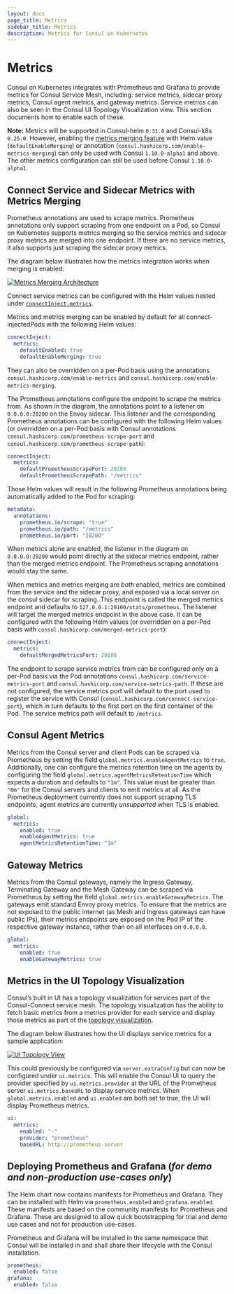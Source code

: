 ```yaml
---
layout: docs
page_title: Metrics
sidebar_title: Metrics
description: Metrics for Consul on Kubernetes
---
```


# Metrics

Consul on Kubernetes integrates with Prometheus and Grafana to provide metrics for Consul Service Mesh, including: service metrics, sidecar proxy metrics, Consul agent metrics, and gateway metrics. Service metrics can also be seen in the Consul UI Topology Visualization view. This section documents how to enable each of these.

**Note:** Metrics will be supported in Consul-helm `0.31.0` and Consul-k8s `0.25.0`. However, enabling the [metrics merging feature](#connect-service-and-sidecar-metrics-with-metrics-merging) with Helm value (`defaultEnableMerging`) or annotation (`consul.hashicorp.com/enable-metrics-merging`) can only be used with Consul `1.10.0-alpha1` and above. The other metrics configuration can still be used before Consul `1.10.0-alpha1`.

## Connect Service and Sidecar Metrics with Metrics Merging

Prometheus annotations are used to scrape metrics. Prometheus annotations only support scraping from one endpoint on a Pod, so Consul on Kubernetes supports metrics merging so the service metrics and sidecar proxy metrics are merged into one endpoint. If there are no service metrics, it also supports just scraping the sidecar proxy metrics.

The diagram below illustrates how the metrics integration works when merging is enabled:

[![Metrics Merging Architecture](/img/metrics-arch.png)](/img/metrics-arch.png)

Connect service metrics can be configured with the Helm values nested under [`connectInject.metrics`](/docs/k8s/helm#v-connectinject).

Metrics and metrics merging can be enabled by default for all connect-injectedPods with the following Helm values:
```yaml
connectInject:
  metrics:
    defaultEnabled: true
    defaultEnableMerging: true
```
They can also be overridden on a per-Pod basis using the annotations `consul.hashicorp.com/enable-metrics` and `consul.hashicorp.com/enable-metrics-merging`.

The Prometheus annotations configure the endpoint to scrape the metrics from. As shown in the diagram, the annotations point to a listener on `0.0.0.0:20200` on the Envoy sidecar. This listener and the corresponding Prometheus annotations can be configured with the following Helm values (or overridden on a per-Pod basis with Consul annotations `consul.hashicorp.com/prometheus-scrape-port` and `consul.hashicorp.com/prometheus-scrape-path`):
```yaml
connectInject:
  metrics:
    defaultPrometheusScrapePort: 20200
    defaultPrometheusScrapePath: "/metrics"
```
Those Helm values will result in the following Prometheus annotations being automatically added to the Pod for scraping:
```yaml
metadata:
  annotations:
    prometheus.io/scrape: "true"
    prometheus.io/path: "/metrics"
    prometheus.io/port: "20200"
```

When metrics alone are enabled, the listener in the diagram on `0.0.0.0:20200` would point directly at the sidecar metrics endpoint, rather than the merged metrics endpoint. The Prometheus scraping annotations would stay the same.

When metrics and metrics merging are *both* enabled, metrics are combined from the service and the sidecar proxy, and exposed via a local server on the consul sidecar for scraping. This endpoint is called the merged metrics endpoint and defaults to `127.0.0.1:20100/stats/prometheus`. The listener will target the merged metrics endpoint in the above case. It can be configured with the following Helm values (or overridden on a per-Pod basis with `consul.hashicorp.com/merged-metrics-port`):
```yaml
connectInject:
  metrics:
    defaultMergedMetricsPort: 20100
```

The endpoint to scrape service metrics from can be configured only on a per-Pod basis via the Pod annotations `consul.hashicorp.com/service-metrics-port` and `consul.hashicorp.com/service-metrics-path`. If these are not configured, the service metrics port will default to the port used to register the service with Consul (`consul.hashicorp.com/connect-service-port`), which in turn defaults to the first port on the first container of the Pod. The service metrics path will default to `/metrics`.

## Consul Agent Metrics

Metrics from the Consul server and client Pods can be scraped via Prometheus by setting the field `global.metrics.enableAgentMetrics` to `true`. Additionally, one can configure the metrics retention time on the agents by configuring
the field `global.metrics.agentMetricsRetentionTime` which expects a duration and defaults to `"1m"`. This value must be greater than `"0m"` for the Consul servers and clients to emit metrics at all. As the Prometheus deployment currently does not support scraping TLS endpoints, agent metrics are currently *unsupported* when TLS is enabled.

```yaml
global:
  metrics:
    enabled: true
    enableAgentMetrics: true
    agentMetricsRetentionTime: "1m"
```

## Gateway Metrics

Metrics from the Consul gateways, namely the Ingress Gateway, Terminating Gateway and the Mesh Gateway can be scraped via Prometheus by setting the field `global.metrics.enableGatewayMetrics`. The gateways emit standard Envoy proxy metrics. To ensure that the metrics are not exposed to the public internet (as Mesh and Ingress gateways can have public IPs), their metrics endpoints are exposed on the Pod IP of the respective gateway instance, rather than on all interfaces on `0.0.0.0`.

```yaml
global:
  metrics:
    enabled: true
    enableGatewayMetrics: true
```

## Metrics in the UI Topology Visualization

Consul’s built in UI has a topology visualization for services part of the Consul-Connect service mesh. The topology visualization has the ability to fetch basic metrics from a metrics provider for each service and display those metrics as part of the [topology visualization](/docs/connect/observability/ui-visualization).

The diagram below illustrates how the UI displays service metrics for a sample application:

[![UI Topology View](/img/ui-topology.png)](/img/ui-topology.png)

This could previously be configured via `server.extraConfig` but can now be configured under `ui.metrics`. This will enable the Consul UI to query the provider specified by `ui.metrics.provider` at the URL of the Prometheus server `ui.metrics.baseURL` to display
service metrics. When `global.metrics.enabled` and `ui.enabled` are both set to true, the UI will display Prometheus metrics.

```yaml
ui:
  metrics:
    enabled: "-"
    provider: "prometheus"
    baseURL: http://prometheus-server
```

## Deploying Prometheus and Grafana (_for demo and non-production use-cases only_)

The Helm chart now contains manifests for Prometheus and Grafana. They can be installed with Helm via `prometheus.enabled` and `grafana.enabled`. These manifests are based on the community manifests for Prometheus and Grafana.
These are designed to allow quick bootstrapping for trial and demo use cases and not for production use-cases.

Prometheus and Grafana will be installed in the same namespace that Consul will be installed in and shall share their lifecycle with the Consul installation.

```yaml
prometheus:
  enabled: false
grafana:
  enabled: false
```
